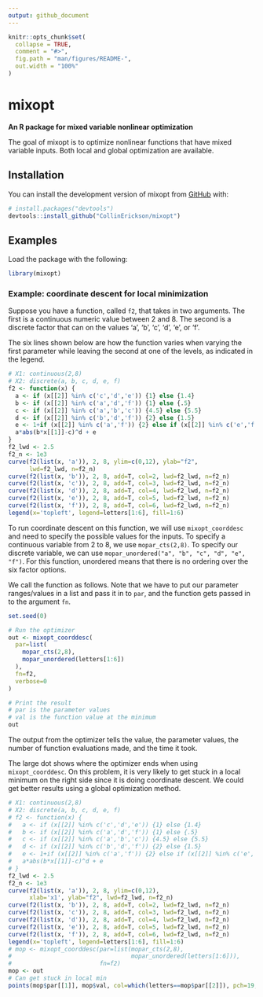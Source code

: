 ```yaml
---
output: github_document
---
```


<!-- README.md is generated from README.Rmd. Please edit that file -->

```r
knitr::opts_chunk$set(
  collapse = TRUE,
  comment = "#>",
  fig.path = "man/figures/README-",
  out.width = "100%"
)
```

# mixopt

<!-- badges: start -->
<!-- badges: end -->

**An R package for mixed variable nonlinear optimization**

The goal of mixopt is to optimize nonlinear functions that have mixed
variable inputs.
Both local and global optimization are available.

## Installation

You can install the development version of mixopt from [GitHub](https://github.com/) with:

``` r
# install.packages("devtools")
devtools::install_github("CollinErickson/mixopt")
```

## Examples

Load the package with the following:

```r
library(mixopt)
```


### Example: coordinate descent for local minimization

Suppose you have a function, called `f2`, that takes in two arguments.
The first is a continuous numeric value between 2 and 8.
The second is a discrete factor that can on the values 'a', 'b', 'c', 'd', 'e', or 'f'.

The six lines shown below are how the function varies when varying
the first parameter while leaving the second at one of the levels,
as indicated in the legend.

```r
# X1: continuous(2,8)
# X2: discrete(a, b, c, d, e, f)
f2 <- function(x) {
  a <- if (x[[2]] %in% c('c','d','e')) {1} else {1.4}
  b <- if (x[[2]] %in% c('a','d','f')) {1} else {.5}
  c <- if (x[[2]] %in% c('a','b','c')) {4.5} else {5.5}
  d <- if (x[[2]] %in% c('b','d','f')) {2} else {1.5}
  e <- 1+if (x[[2]] %in% c('a','f')) {2} else if (x[[2]] %in% c('e','f')) {-1} else {0}
  a*abs(b*x[[1]]-c)^d + e
}
f2_lwd <- 2.5
f2_n <- 1e3
curve(f2(list(x, 'a')), 2, 8, ylim=c(0,12), ylab="f2",
      lwd=f2_lwd, n=f2_n)
curve(f2(list(x, 'b')), 2, 8, add=T, col=2, lwd=f2_lwd, n=f2_n)
curve(f2(list(x, 'c')), 2, 8, add=T, col=3, lwd=f2_lwd, n=f2_n)
curve(f2(list(x, 'd')), 2, 8, add=T, col=4, lwd=f2_lwd, n=f2_n)
curve(f2(list(x, 'e')), 2, 8, add=T, col=5, lwd=f2_lwd, n=f2_n)
curve(f2(list(x, 'f')), 2, 8, add=T, col=6, lwd=f2_lwd, n=f2_n)
legend(x='topleft', legend=letters[1:6], fill=1:6)
```

To run coordinate descent on this function,
we will use `mixopt_coorddesc` and need to specify
the possible values for the inputs.
To specify a continuous variable from 2 to 8,
we use `mopar_cts(2,8)`.
To specify our discrete variable, we can use
`mopar_unordered("a", "b", "c", "d", "e", "f")`.
For this function, unordered means that there
is no ordering over the six factor options.

We call the function as follows.
Note that we have to put our parameter ranges/values
in a list and pass it in to `par`, and the function
gets passed in  to the argument `fn`.

```r
set.seed(0)
```


```r
# Run the optimizer
out <- mixopt_coorddesc(
  par=list(
    mopar_cts(2,8),
    mopar_unordered(letters[1:6])
  ),
  fn=f2,
  verbose=0
)

# Print the result
# par is the parameter values
# val is the function value at the minimum
out
```

The output from the optimizer tells the value,
the parameter values, the number of function
evaluations made, and the time it took.

The large dot shows where the optimizer ends when
using `mixopt_coorddesc`.
On this problem, it is very likely to get stuck in a local
minimum on the right side since it is doing coordinate descent.
We could get better results using a global optimization method.

```r
# X1: continuous(2,8)
# X2: discrete(a, b, c, d, e, f)
# f2 <- function(x) {
#   a <- if (x[[2]] %in% c('c','d','e')) {1} else {1.4}
#   b <- if (x[[2]] %in% c('a','d','f')) {1} else {.5}
#   c <- if (x[[2]] %in% c('a','b','c')) {4.5} else {5.5}
#   d <- if (x[[2]] %in% c('b','d','f')) {2} else {1.5}
#   e <- 1+if (x[[2]] %in% c('a','f')) {2} else if (x[[2]] %in% c('e','f')) {-1} else {0}
#   a*abs(b*x[[1]]-c)^d + e
# }
f2_lwd <- 2.5
f2_n <- 1e3
curve(f2(list(x, 'a')), 2, 8, ylim=c(0,12),
      xlab='x1', ylab="f2", lwd=f2_lwd, n=f2_n)
curve(f2(list(x, 'b')), 2, 8, add=T, col=2, lwd=f2_lwd, n=f2_n)
curve(f2(list(x, 'c')), 2, 8, add=T, col=3, lwd=f2_lwd, n=f2_n)
curve(f2(list(x, 'd')), 2, 8, add=T, col=4, lwd=f2_lwd, n=f2_n)
curve(f2(list(x, 'e')), 2, 8, add=T, col=5, lwd=f2_lwd, n=f2_n)
curve(f2(list(x, 'f')), 2, 8, add=T, col=6, lwd=f2_lwd, n=f2_n)
legend(x='topleft', legend=letters[1:6], fill=1:6)
# mop <- mixopt_coorddesc(par=list(mopar_cts(2,8),
#                                  mopar_unordered(letters[1:6])),
#                         fn=f2)
mop <- out
# Can get stuck in local min
points(mop$par[[1]], mop$val, col=which(letters==mop$par[[2]]), pch=19, cex=3)
```
